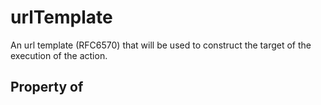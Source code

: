 # urlTemplate

An url template (RFC6570) that will be used to construct the target of the execution of the action.

## Property of



